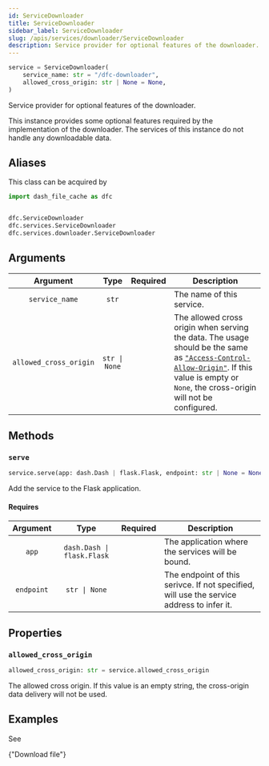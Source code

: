 ```yaml
---
id: ServiceDownloader
title: ServiceDownloader
sidebar_label: ServiceDownloader
slug: /apis/services/downloader/ServiceDownloader
description: Service provider for optional features of the downloader.
---
```





<APITopBar type="class" source="services.downloader.ServiceDownloader" />

```python
service = ServiceDownloader(
    service_name: str = "/dfc-downloader",
    allowed_cross_origin: str | None = None,
)
```

Service provider for optional features of the downloader.

This instance provides some optional features required by the implementation
of the downloader. The services of this instance do not handle any downloadable
data.

## Aliases

This class can be acquired by

```python
import dash_file_cache as dfc


dfc.ServiceDownloader
dfc.services.ServiceDownloader
dfc.services.downloader.ServiceDownloader
```

## Arguments

|        Argument        |     Type      | Required | <center>Description</center>                                                                                                                                                                                    |
| :--------------------: | :-----------: | :------: | --------------------------------------------------------------------------------------------------------------------------------------------------------------------------------------------------------------- |
|     `service_name`     |     `str`     |          | The name of this service.                                                                                                                                                                                       |
| `allowed_cross_origin` | `str \| None` |          | The allowed cross origin when serving the data. The usage should be the same as [`"Access-Control-Allow-Origin"`<IconExternalLink/>][link-crossorigin]. If this value is empty or `None`, the cross-origin will not be configured. |

## Methods

### <IconObjType type="method"/> `serve`

```python
service.serve(app: dash.Dash | flask.Flask, endpoint: str | None = None)
```

Add the service to the Flask application.

#### Requires

|  Argument  |            Type            |             Required              | <center>Description</center>                                                              |
| :--------: | :------------------------: | :-------------------------------: | ----------------------------------------------------------------------------------------- |
|   `app`    | `dash.Dash \| flask.Flask` | <InlineIcon icon={vsiCheckIcon}/> | The application where the services will be bound.                                         |
| `endpoint` |       `str \| None`        |                                   | The endpoint of this serivce. If not specified, will use the service address to infer it. |

## Properties

### <IconObjType type="param"/> `allowed_cross_origin`

```python
allowed_cross_origin: str = service.allowed_cross_origin
```

The allowed cross origin. If this value is an empty string, the cross-origin data delivery will not be used.

## Examples

See

<p>
  <DarkButton
    to={useBaseUrl("/docs/examples/download-file")}
    icon={vsiTerminalIcon}
  >
    {"Download file"}
  </DarkButton>
</p>

[link-parsedurl]: https://docs.python.org/3/library/urllib.parse.html#urllib.parse.ParseResult
[link-crossorigin]: https://developer.mozilla.org/en-US/docs/Web/HTTP/Reference/Headers/Access-Control-Allow-Origin
